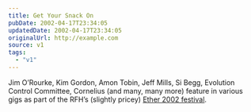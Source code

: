 ```yaml
---
title: Get Your Snack On
pubDate: 2002-04-17T23:34:05
updatedDate: 2002-04-17T23:34:05
originalUrl: http://example.com
source: v1
tags:
  - "v1"
---
```


Jim O&#8217;Rourke, Kim Gordon, Amon Tobin, Jeff Mills, Si Begg, Evolution Control Committee, Cornelius (and many, many more) feature in various gigs as part of the RFH&#8217;s (slightly pricey) [Ether 2002 festival][1].

[1]: http://www.rfh.org.uk/ether/
